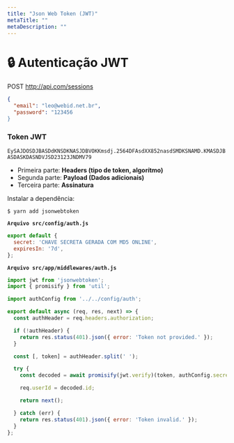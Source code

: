 ```yaml
---
title: "Json Web Token (JWT)"
metaTitle: ""
metaDescription: ""
---
```


# 🔒 Autenticação JWT

POST http://api.com/sessions

```json
{
  "email": "leo@webid.net.br",
  "password": "123456
}
```

### Token JWT
`EySAJDOSDJBASDdKNSDKNASJDBVOKKmsdj.2564DFAsdXX852nasdSMDKSNAMD.KMASDJBASDASKDASNDVJSD23123JNDMV79`

* Primeira parte: **Headers (tipo de token, algorítmo)**
* Segunda parte: **Payload (Dados adicionais)**
* Terceira parte: **Assinatura**

Instalar a dependência:

```shell
$ yarn add jsonwebtoken
```

**`Arquivo src/config/auth.js`**
```js
export default {
  secret: 'CHAVE SECRETA GERADA COM MD5 ONLINE',
  expiresIn: '7d',
};
```

**`Arquivo src/app/middlewares/auth.js`**
```js
import jwt from 'jsonwebtoken';
import { promisify } from 'util';

import authConfig from '../../config/auth';

export default async (req, res, next) => {
  const authHeader = req.headers.authorization;

  if (!authHeader) {
    return res.status(401).json({ error: 'Token not provided.' });
  }

  const [, token] = authHeader.split(' ');

  try {
    const decoded = await promisify(jwt.verify)(token, authConfig.secret);

    req.userId = decoded.id;

    return next();

  } catch (err) {
    return res.status(401).json({ error: 'Token invalid.' });
  }
};
```
